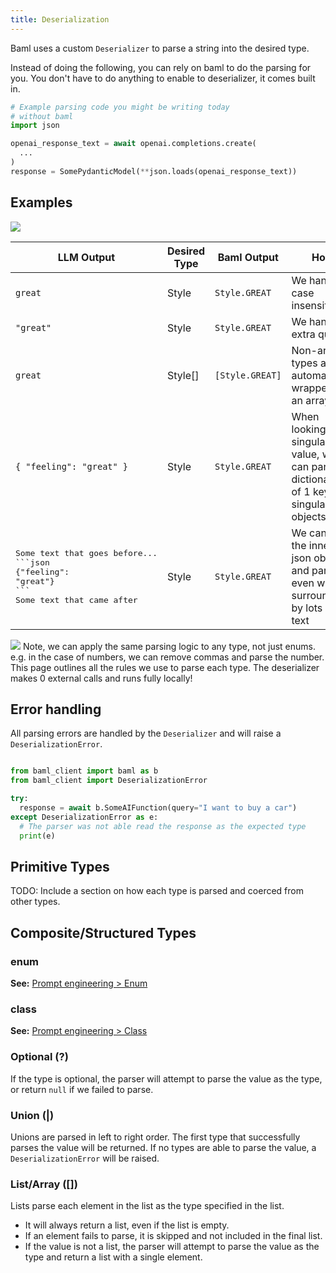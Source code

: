 ```yaml
---
title: Deserialization
---
```


Baml uses a custom `Deserializer` to parse a string into the desired type.

Instead of doing the following, you can rely on baml to do the parsing for you. You don't have to do anything to enable to deserializer, it comes built in.

```python
# Example parsing code you might be writing today
# without baml
import json

openai_response_text = await openai.completions.create(
  ...
)
response = SomePydanticModel(**json.loads(openai_response_text))

```

## Examples 

<img src="/images/v3/BAML_deserializer_2.png" />


| LLM Output                 | Desired Type | Baml Output            | How                                                                                        |
| -------------------------- | ------------ | ---------------------- | ------------------------------------------------------------------------------------------ |
| `great`                   | Style    | `Style.GREAT`   | We handle case insensitivity                                                               |
| `"great"`                   | Style    | `Style.GREAT`   | We handle extra quotes                                                               |
| `great`                   | Style[]  | `[Style.GREAT]` | Non-array types are automatically wrapped in an array                                               |
| `{ "feeling": "great" }` | Style    | `Style.GREAT`   | When looking for a singular value, we can parse dictionaries of 1 keys as singular objects |
| <div><pre>Some text that goes before...<br/>\```json<br />&lbrace;"feeling": "great"&rbrace;<br />\```<br/>Some text that came after</pre></div> | Style    | `Style.GREAT`   | We can find the inner json object and parse it even when surrounded by lots of text |

<img src="/images/v3/BAML_deserializer_1.png" />
Note, we can apply the same parsing logic to any type, not just enums. e.g. in the case of numbers, we can remove commas and parse the number. This page outlines all the rules we use to parse each type.

<Warning>
The deserializer makes 0 external calls and runs fully locally!
</Warning>


## Error handling

All parsing errors are handled by the `Deserializer` and will raise a `DeserializationError`.

```python

from baml_client import baml as b
from baml_client import DeserializationError

try:
  response = await b.SomeAIFunction(query="I want to buy a car")
except DeserializationError as e:
  # The parser was not able read the response as the expected type
  print(e)

```

## Primitive Types

TODO: Include a section on how each type is parsed and coerced from other types.

## Composite/Structured Types

### enum

**See:** [Prompt engineering > Enum](/v3/syntax/enum)

### class

**See:** [Prompt engineering > Class](/v3/syntax/class)

### Optional (?)

If the type is optional, the parser will attempt to parse the value as the type, or return `null` if we failed to parse.

### Union (|)

Unions are parsed in left to right order. The first type that successfully parses the value will be returned.
If no types are able to parse the value, a `DeserializationError` will be raised.

### List/Array ([])

Lists parse each element in the list as the type specified in the list. 

- It will always return a list, even if the list is empty.
- If an element fails to parse, it is skipped and not included in the final list.
- If the value is not a list, the parser will attempt to parse the value as the type and return a list with a single element.
